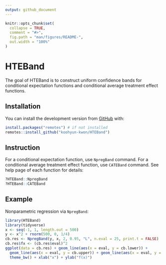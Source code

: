 ```yaml
---
output: github_document
---
```


<!-- README.md is generated from README.Rmd. Please edit that file -->

```r
knitr::opts_chunk$set(
  collapse = TRUE,
  comment = "#>",
  fig.path = "man/figures/README-",
  out.width = "100%"
)
```

# HTEBand

<!-- badges: start -->
<!-- badges: end -->

The goal of HTEBand is to construct uniform confidence bands for conditional expectation functions and conditional average treatment effect functions.

## Installation

You can install the development version from [GitHub](https://github.com/) with:

``` r
install.packages("remotes") # if not installed
remotes::install_github("koohyun-kwon/HTEBand")
```

## Instruction

For a conditional expectation function, use `NpregBand` command. For a conditional average treatment effect function, use `CATEBand` command. See help page of each function for details:

``` r
?HTEBand::NpregBand
?HTEBand::CATEBand
```

## Example

Nonparametric regression via `NpregBand`:

```r
library(HTEBand)
library(tidyverse)
x <- seq(-1, 1, length.out = 500)
y <- x^2 + rnorm(500, 0, 1/4)
cb.res <- NpregBand(y, x, 2, 0.95, "L", n.eval = 25, print.t = FALSE)
cb.res$fx <- (cb.res$eval)^2
ggplot(data = cb.res) + geom_line(aes(x = eval, y = cb.lower)) +
  geom_line(aes(x = eval, y = cb.upper)) + geom_line(aes(x = eval, y = fx), color = "red") +
  theme_bw() + xlab("x") + ylab("f(x)")
```

